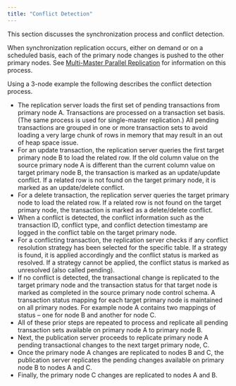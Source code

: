 ```yaml
---
title: "Conflict Detection"
---
```


<div id="conflict_detection" class="registered_link"></div>

This section discusses the synchronization process and conflict detection.

When synchronization replication occurs, either on demand or on a scheduled basis, each of the primary node changes is pushed to the other primary nodes. See [Multi-Master Parallel Replication](../../02_overview/02_replication_concepts_and_definitions/12_mmr_parallel_replication/#mmr_parallel_replication) for information on this process.

Using a 3-node example the following describes the conflict detection process.

-   The replication server loads the first set of pending transactions from primary node A. Transactions are processed on a transaction set basis. (The same process is used for single-master replication.) All pending transactions are grouped in one or more transaction sets to avoid loading a very large chunk of rows in memory that may result in an out of heap space issue.
-   For an update transaction, the replication server queries the first target primary node B to load the related row. If the old column value on the source primary node A is different than the current column value on target primary node B, the transaction is marked as an update/update conflict. If a related row is not found on the target primary node, it is marked as an update/delete conflict.
-   For a delete transaction, the replication server queries the target primary node to load the related row. If a related row is not found on the target primary node, the transaction is marked as a delete/delete conflict.
-   When a conflict is detected, the conflict information such as the transaction ID, conflict type, and conflict detection timestamp are logged in the conflict table on the target primary node.
-   For a conflicting transaction, the replication server checks if any conflict resolution strategy has been selected for the specific table. If a strategy is found, it is applied accordingly and the conflict status is marked as resolved. If a strategy cannot be applied, the conflict status is marked as unresolved (also called pending).
-   If no conflict is detected, the transactional change is replicated to the target primary node and the transaction status for that target node is marked as completed in the source primary node control schema. A transaction status mapping for each target primary node is maintained on all primary nodes. For example node A contains two mappings of status – one for node B and another for node C.
-   All of these prior steps are repeated to process and replicate all pending transaction sets available on primary node A to primary node B.
-   Next, the publication server proceeds to replicate primary node A pending transactional changes to the next target primary node, C.
-   Once the primary node A changes are replicated to nodes B and C, the publication server replicates the pending changes available on primary node B to nodes A and C.
-   Finally, the primary node C changes are replicated to nodes A and B.
